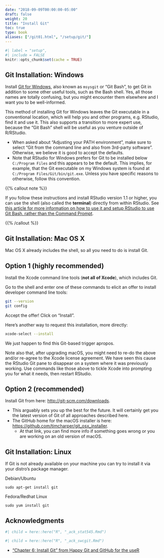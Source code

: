 ```yaml
---
date: "2018-09-09T00:00:00-05:00"
draft: false
weight: 20
title: "Install Git"
toc: true
type: book
aliases: ["/git01.html", "/setup/git/"]
---
```


```r
#| label = "setup",
#| include = FALSE
knitr::opts_chunk$set(cache = TRUE)
```

## Git Installation: Windows

Install [Git for Windows](https://git-for-windows.github.io/), also known as `msysgit` or "Git Bash", to get Git in addition to some other useful tools, such as the Bash shell. Yes, all those names are totally confusing, but you might encounter them elsewhere and I want you to be well-informed.

This method of installing Git for Windows leaves the Git executable in a conventional location, which will help you and other programs, e.g. RStudio, find it and use it. This also supports a transition to more expert use, because the "Git Bash" shell will be useful as you venture outside of R/RStudio.

* When asked about "Adjusting your PATH environment", make sure to select "Git from the command line and also from 3rd-party software". Otherwise, we believe it is good to accept the defaults.
* Note that RStudio for Windows prefers for Git to be installed below `C:/Program Files` and this appears to be the default. This implies, for example, that the Git executable on my Windows system is found at `C:/Program Files/Git/bin/git.exe`. Unless you have specific reasons to otherwise, follow this convention.

{{% callout note %}}

If you follow these instructions and install RStudio version 1.1 or higher, you can use the shell (also called the **terminal**) directly from within RStudio. See [this article for more information on how to use it and setup RStudio to use Git Bash, rather than the Command Prompt](https://support.rstudio.com/hc/en-us/articles/115010737148-Using-the-RStudio-Terminal).

{{% /callout %}}

## Git Installation: Mac OS X

Mac OS X already includes the shell, so all you need to do is install Git.

## Option 1 (highly recommended)

Install the Xcode command line tools (**not all of Xcode**), which includes Git.

Go to the shell and enter one of these commands to elicit an offer to install developer command line tools:

``` bash
git --version
git config
```

Accept the offer! Click on "Install".

Here's another way to request this installation, more directly:

``` bash
xcode-select --install
```

We just happen to find this Git-based trigger apropos.

Note also that, after upgrading macOS, you might need to re-do the above and/or re-agree to the Xcode license agreement. We have seen this cause the RStudio Git pane to disappear on a system where it was previously working. Use commands like those above to tickle Xcode into prompting you for what it needs, then restart RStudio.

## Option 2 (recommended)

Install Git from here: <http://git-scm.com/downloads>.

* This arguably sets you up the best for the future. It will certainly get you the latest version of Git of all approaches described here.
* The GitHub home for the macOS installer is here: <https://github.com/timcharper/git_osx_installer>.
    * At that link, you can find more info if something goes wrong or you are working on an old version of macOS.

## Git Installation: Linux

If Git is not already available on your machine you can try to install it via your distro's package manager.

Debian/Ubuntu

`sudo apt-get install git`

Fedora/Redhat Linux

`sudo yum install git`

## Acknowledgments

```r
#| child = here::here("R", "_ack_stat545.Rmd")
```
```r
#| child = here::here("R", "_ack_swcgit.Rmd")
```
* ["Chapter 6: Install Git" from Happy Git and GitHub for the useR](https://happygitwithr.com/install-git.html)
